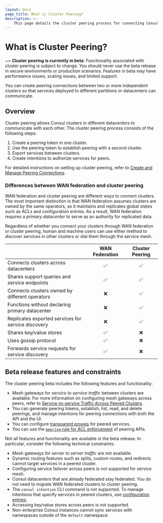 ```yaml
---
layout: docs
page_title: What is Cluster Peering?
description: >-
    This page details the cluster peering process for connecting Consul clusters across datacenters, including differences between cluster peering and the similar concept of WAN federation.
---
```


# What is Cluster Peering?

~> **Cluster peering is currently in beta**: Functionality associated with cluster peering is subject to change. You should never use the beta release in secure environments or production scenarios. Features in beta may have performance issues, scaling issues, and limited support.

You can create peering connections between two or more independent clusters so that services deployed to different partitions or datacenters can communicate.

## Overview

Cluster peering allows Consul clusters in different datacenters to communicate with each other. The cluster peering process consists of the following steps:
1. Create a peering token in one cluster.
1. Use the peering token to establish peering with a second cluster.
1. Export services between clusters.
1. Create intentions to authorize services for peers.

For detailed instructions on setting up cluster peering, refer to [Create and Manage Peering Connections](/docs/connect/cluster-peering/create-manage-peering).

### Differences between WAN federation and cluster peering

WAN federation and cluster peering are different ways to connect clusters. The most important distinction is that WAN federation assumes clusters are owned by the same operators, so it maintains and replicates global states such as ACLs and configuration entries. As a result, WAN federation requires a _primary datacenter_ to serve as an authority for replicated data.

Regardless of whether you connect your clusters through WAN federation or cluster peering, human and machine users can use either method to discover services in other clusters or dial them through the service mesh.

|                                                    | WAN Federation | Cluster Peering |
| :------------------------------------------------- | :------------: | :-------------: |
| Connects clusters across datacenters               |    &#9989;     |    &#9989;      |
| Shares support queries and service endpoints       |    &#9989;     |    &#9989;      |
| Connects clusters owned by different operators     |    &#10060;    |    &#9989;      |
| Functions without declaring primary datacenter     |    &#10060;    |    &#9989;      |
| Replicates exported services for service discovery |    &#10060;    |    &#9989;      |
| Shares key/value stores                            |    &#9989;     |    &#10060;     |
| Uses gossip protocol                               |    &#9989;     |    &#10060;     |
| Forwards service requests for service discovery    |    &#9989;     |    &#10060;     |

## Beta release features and constraints

The cluster peering beta includes the following features and functionality:

- Mesh gateways for _service to service traffic_ between clusters are available. For more information on configuring mesh gateways across peers, refer to [Service-to-service Traffic Across Peered Clusters](/docs/connect/gateways/mesh-gateway/service-to-service-traffic-peers).
- You can generate peering tokens, establish, list, read, and delete peerings, and manage intentions for peering connections with both the API and the UI.
- You can configure [transparent proxies](/docs/connect/transparent-proxy) for peered services.
- You can use the [`peering` rule for ACL enforcement](/docs/security/acl/acl-rules#peering) of peering APIs.

Not all features and functionality are available in the beta release. In particular, consider the following technical constraints:

- Mesh gateways for _server to server traffic_ are not available.
- Dynamic routing features such as splits, custom routes, and redirects cannot target services in a peered cluster.
- Configuring service failover across peers is not supported for service mesh.
- Consul datacenters that are already federated stay federated. You do not need to migrate WAN federated clusters to cluster peering.
- The `consul intention` CLI command is not supported. To manage intentions that specify services in peered clusters, use [configuration entries](/docs/connect/config-entries/service-intentions).
- Accessing key/value stores across peers is not supported.
- Non-enterprise Consul instances cannot sync services with namespaces outside of the `default` namespace.
